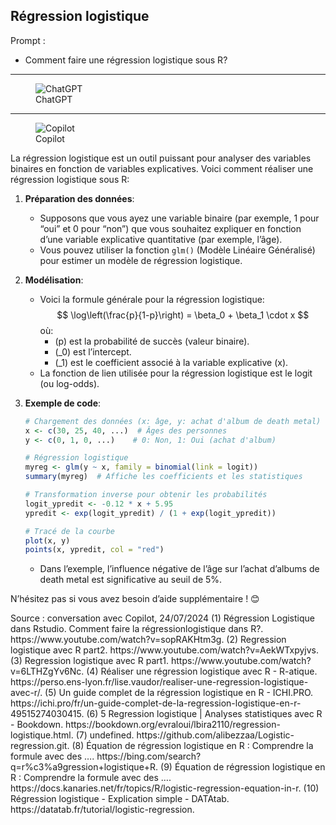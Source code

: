 ## Régression logistique

::: {.callout-note appearance="simple"}
Prompt : 

* Comment faire une régression logistique sous R? 


:::

----

![ChatGPT](../img/ChatGPT.PNG)


----

![Copilot](../img/copilot.PNG)

La régression logistique est un outil puissant pour analyser des variables binaires en fonction de variables explicatives. Voici comment réaliser une régression logistique sous R:

1. **Préparation des données**:
   - Supposons que vous ayez une variable binaire (par exemple, 1 pour "oui" et 0 pour "non") que vous souhaitez expliquer en fonction d'une variable explicative quantitative (par exemple, l'âge).
   - Vous pouvez utiliser la fonction `glm()` (Modèle Linéaire Généralisé) pour estimer un modèle de régression logistique.

2. **Modélisation**:
   - Voici la formule générale pour la régression logistique:
     $$ \log\left(\frac{p}{1-p}\right) = \beta_0 + \beta_1 \cdot x $$
     où:
     - \(p\) est la probabilité de succès (valeur binaire).
     - \(\beta_0\) est l'intercept.
     - \(\beta_1\) est le coefficient associé à la variable explicative \(x\).
   - La fonction de lien utilisée pour la régression logistique est le logit (ou log-odds).

3. **Exemple de code**:
   ```R
   # Chargement des données (x: âge, y: achat d'album de death metal)
   x <- c(30, 25, 40, ...)  # Âges des personnes
   y <- c(0, 1, 0, ...)    # 0: Non, 1: Oui (achat d'album)

   # Régression logistique
   myreg <- glm(y ~ x, family = binomial(link = logit))
   summary(myreg)  # Affiche les coefficients et les statistiques

   # Transformation inverse pour obtenir les probabilités
   logit_ypredit <- -0.12 * x + 5.95
   ypredit <- exp(logit_ypredit) / (1 + exp(logit_ypredit))

   # Tracé de la courbe
   plot(x, y)
   points(x, ypredit, col = "red")
   ```
   - Dans l'exemple, l'influence négative de l'âge sur l'achat d'albums de death metal est significative au seuil de 5%.

N'hésitez pas si vous avez besoin d'aide supplémentaire ! 😊

Source : conversation avec Copilot, 24/07/2024
(1) Régression Logistique dans Rstudio. Comment faire la régressionlogistique dans R?. https://www.youtube.com/watch?v=sopRAKHtm3g.
(2) Regression logistique avec R part2. https://www.youtube.com/watch?v=AekWTxpyjvs.
(3) Regression logistique avec R part1. https://www.youtube.com/watch?v=6LTHZgYv6Nc.
(4) Réaliser une régression logistique avec R - R-atique. https://perso.ens-lyon.fr/lise.vaudor/realiser-une-regression-logistique-avec-r/.
(5) Un guide complet de la régression logistique en R - ICHI.PRO. https://ichi.pro/fr/un-guide-complet-de-la-regression-logistique-en-r-49515274030415.
(6) 5 Regression logistique | Analyses statistiques avec R - Bookdown. https://bookdown.org/evraloui/lbira2110/regression-logistique.html.
(7) undefined. https://github.com/alibezzaa/Logistic-regression.git.
(8) Équation de régression logistique en R : Comprendre la formule avec des .... https://bing.com/search?q=r%c3%a9gression+logistique+R.
(9) Équation de régression logistique en R : Comprendre la formule avec des .... https://docs.kanaries.net/fr/topics/R/logistic-regression-equation-in-r.
(10) Régression logistique - Explication simple - DATAtab. https://datatab.fr/tutorial/logistic-regression.